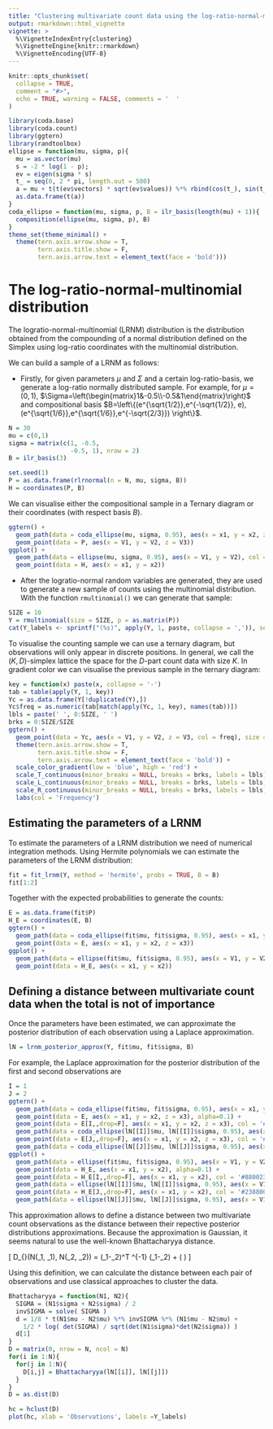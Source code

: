 ```yaml
---
title: "Clustering multivariate count data using the log-ratio-normal-multinomial distribution"
output: rmarkdown::html_vignette
vignette: >
  %\VignetteIndexEntry{clustering}
  %\VignetteEngine{knitr::rmarkdown}
  %\VignetteEncoding{UTF-8}
---
```


```r
knitr::opts_chunk$set(
  collapse = TRUE,
  comment = "#>",
  echo = TRUE, warning = FALSE, comments = '  '
)
```

```r
library(coda.base)
library(coda.count)
library(ggtern)
library(randtoolbox)
ellipse = function(mu, sigma, p){
  mu = as.vector(mu)
  s = -2 * log(1 - p);
  ev = eigen(sigma * s)
  t_ = seq(0, 2 * pi, length.out = 500)
  a = mu + t(t(ev$vectors) * sqrt(ev$values)) %*% rbind(cos(t_), sin(t_)) 
  as.data.frame(t(a))
}
coda_ellipse = function(mu, sigma, p, B = ilr_basis(length(mu) + 1)){
  composition(ellipse(mu, sigma, p), B)
}
theme_set(theme_minimal() +
  theme(tern.axis.arrow.show = T,
        tern.axis.title.show = F,
        tern.axis.arrow.text = element_text(face = 'bold')))
```

# The log-ratio-normal-multinomial distribution

The logratio-normal-multinomial (LRNM) distribution is the distribution obtained from the compounding of a normal distribution defined on the Simplex using log-ratio coordinates with the multinomial distribution.

We can build a sample of a LRNM as follows:

* Firstly, for given parameters $\mu$ and $\Sigma$ and a certain log-ratio-basis, we generate a log-ratio normally distributed sample. For example, for $\mu=(0,1)$, $\Sigma=\left(\begin{matrix}1&-0.5\\-0.5&1\end{matrix}\right)$ and compositional basis $B=\left\{(e^{\sqrt{1/2}},e^{-\sqrt{1/2}}, e), (e^{\sqrt{1/6}},e^{\sqrt{1/6}},e^{-\sqrt{2/3}}) \right\}$.

```r
N = 30
mu = c(0,1)
sigma = matrix(c(1, -0.5, 
                 -0.5, 1), nrow = 2)
B = ilr_basis(3)

set.seed(1)
P = as.data.frame(rlrnormal(n = N, mu, sigma, B))
H = coordinates(P, B)
```

We can visualise either the compositional sample in a Ternary diagram or their coordinates (with respect basis $B$). 

```r
ggtern() +
  geom_path(data = coda_ellipse(mu, sigma, 0.95), aes(x = x1, y = x2, z = x3), col = 'blue') +
  geom_point(data = P, aes(x = V1, y = V2, z = V3))
ggplot() +
  geom_path(data = ellipse(mu, sigma, 0.95), aes(x = V1, y = V2), col = 'blue') +
  geom_point(data = H, aes(x = x1, y = x2))
```

* After the logratio-normal random variables are generated, they are used to generate a new sample of counts using the multinomial distribution. With the function `rmultinomial()` we can generate that sample:

```r
SIZE = 10
Y = rmultinomial(size = SIZE, p = as.matrix(P))
cat(Y_labels <- sprintf("(%s)", apply(Y, 1, paste, collapse = ',')), sep = ', ')
```

To visualise the counting sample we can use a ternary diagram, but observations will only appear in discrete positions. In general, we call the $(K,D)$-simplex lattice the space for the $D$-part count data with size $K$. In gradient color we can visualise the previous sample in the ternary diagram:

```r
key = function(x) paste(x, collapse = '-')
tab = table(apply(Y, 1, key))
Yc = as.data.frame(Y[!duplicated(Y),])
Yc$freq = as.numeric(tab[match(apply(Yc, 1, key), names(tab))])
lbls = paste(' ', 0:SIZE, ' ')
brks = 0:SIZE/SIZE
ggtern() +
  geom_point(data = Yc, aes(x = V1, y = V2, z = V3, col = freq), size = 3) +
  theme(tern.axis.arrow.show = T,
        tern.axis.title.show = F,
        tern.axis.arrow.text = element_text(face = 'bold')) +
  scale_color_gradient(low = 'blue', high = 'red') +
  scale_T_continuous(minor_breaks = NULL, breaks = brks, labels = lbls) +
  scale_L_continuous(minor_breaks = NULL, breaks = brks, labels = lbls) +
  scale_R_continuous(minor_breaks = NULL, breaks = brks, labels = lbls) +
  labs(col = 'Frequency')
```

## Estimating the parameters of a LRNM

To estimate the parameters of a LRNM distribution we need of numerical integration methods. Using Hermite polynomials we can estimate the parameters of the LRNM distribution:

```r
fit = fit_lrnm(Y, method = 'hermite', probs = TRUE, B = B)
fit[1:2]
```

Together with the expected probabilities to generate the counts:

```r
E = as.data.frame(fit$P)
H_E = coordinates(E, B)
ggtern() +
  geom_path(data = coda_ellipse(fit$mu, fit$sigma, 0.95), aes(x = x1, y = x2, z = x3), col = 'blue') +
  geom_point(data = E, aes(x = x1, y = x2, z = x3))
ggplot() +
  geom_path(data = ellipse(fit$mu, fit$sigma, 0.95), aes(x = V1, y = V2), col = 'blue') +
  geom_point(data = H_E, aes(x = x1, y = x2))
```

## Defining a distance between multivariate count data when the total is not of importance

Once the parameters have been estimated, we can approximate the posterior distribution of each observation using a Laplace approximation.

```r
lN = lrnm_posterior_approx(Y, fit$mu, fit$sigma, B)
```

For example, the Laplace approximation for the posterior distribution of the first and second observations are

```r
I = 1
J = 2
ggtern() +
  geom_path(data = coda_ellipse(fit$mu, fit$sigma, 0.95), aes(x = x1, y = x2, z = x3), col = 'blue') +
  geom_point(data = E, aes(x = x1, y = x2, z = x3), alpha=0.1) +
  geom_point(data = E[I,,drop=F], aes(x = x1, y = x2, z = x3), col = '#880023') +
  geom_path(data = coda_ellipse(lN[[I]]$mu, lN[[I]]$sigma, 0.95), aes(x = x1, y = x2, z = x3), col = '#880023') +
  geom_point(data = E[J,,drop=F], aes(x = x1, y = x2, z = x3), col = '#238800') +
  geom_path(data = coda_ellipse(lN[[J]]$mu, lN[[J]]$sigma, 0.95), aes(x = x1, y = x2, z = x3), col = '#238800')
ggplot() +
  geom_path(data = ellipse(fit$mu, fit$sigma, 0.95), aes(x = V1, y = V2), col = 'blue') +
  geom_point(data = H_E, aes(x = x1, y = x2), alpha=0.1) +
  geom_point(data = H_E[I,,drop=F], aes(x = x1, y = x2), col = '#880023') +
  geom_path(data = ellipse(lN[[I]]$mu, lN[[I]]$sigma, 0.95), aes(x = V1, y = V2), col = '#880023') +
  geom_point(data = H_E[J,,drop=F], aes(x = x1, y = x2), col = '#238800') +
  geom_path(data = ellipse(lN[[J]]$mu, lN[[J]]$sigma, 0.95), aes(x = V1, y = V2), col = '#238800')
```

This approximation allows to define a distance between two multivariate count observations as the distance between their repective posterior distributions approximations. Because the approximation is Gaussian, it seems natural to use the well-known Bhattacharyya distance.

\[
D_{\text{Bhattacharyya}}(N(\mu_1, \Sigma_1), N(\mu_2, \Sigma_2)) = \frac{1}{8}(\mu_1-\mu_2)^T \Sigma^{-1} (\mu_1-\mu_2) + \frac{1}{2} \log( \frac{\text{det}(\Sigma)}{\sqrt{\text{det}(\Sigma_1) \text{det}(\Sigma_2)}})
\]

Using this definition, we can calculate the distance between each pair of observations and use classical approaches to cluster the data.

```r
Bhattacharyya = function(N1, N2){
  SIGMA = (N1$sigma + N2$sigma) / 2
  invSIGMA = solve( SIGMA )
  d = 1/8 * t(N1$mu - N2$mu) %*% invSIGMA %*% (N1$mu - N2$mu) +
    1/2 * log( det(SIGMA) / sqrt(det(N1$sigma)*det(N2$sigma)) )
  d[1]
}
D = matrix(0, nrow = N, ncol = N)
for(i in 1:N){
  for(j in 1:N){
    D[i,j] = Bhattacharyya(lN[[i]], lN[[j]])
  }
}
D = as.dist(D)
```

```r
hc = hclust(D)
plot(hc, xlab = 'Observations', labels =Y_labels)
```



